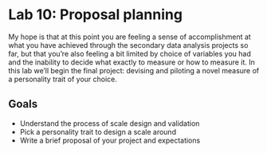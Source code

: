 # Lab 10: Proposal planning {.unnumbered}

My hope is that at this point you are feeling a sense of accomplishment at what you have achieved through the secondary data analysis projects so far, but that you're also feeling a bit limited by choice of variables you had and the inability to decide what exactly to measure or how to measure it. In this lab we'll begin the final project: devising and piloting a novel measure of a personality trait of your choice.


## Goals

- Understand the process of scale design and validation
- Pick a personality trait to design a scale around
- Write a brief proposal of your project and expectations
